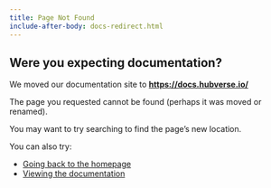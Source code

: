 ```yaml
---
title: Page Not Found
include-after-body: docs-redirect.html
---
```


:::{.callout-warning}

## Were you expecting documentation?

We moved our documentation site to [**https://docs.hubverse.io/**](https://docs.hubverse.io)

:::

The page you requested cannot be found (perhaps it was moved or renamed).

You may want to try searching to find the page's new location.

You can also try:

- [Going back to the homepage](/)
- [Viewing the documentation](https://docs.hubverse.io)
